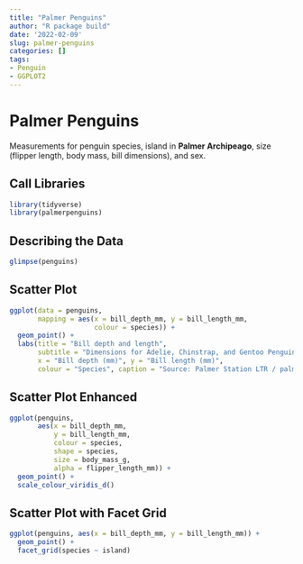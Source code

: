 ```yaml
---
title: "Palmer Penguins"
author: "R package build"
date: '2022-02-09'
slug: palmer-penguins
categories: []
tags:
- Penguin
- GGPLOT2
---
```


# Palmer Penguins

Measurements for penguin species, island in **Palmer Archipeago**, size (flipper length, body mass, bill dimensions), and sex.

## Call Libraries
```r
library(tidyverse)
library(palmerpenguins)
```

## Describing the Data
```r
glimpse(penguins)
```

## Scatter Plot
```r
ggplot(data = penguins, 
       mapping = aes(x = bill_depth_mm, y = bill_length_mm,
                     colour = species)) +
  geom_point() +
  labs(title = "Bill depth and length",
       subtitle = "Dimensions for Adelie, Chinstrap, and Gentoo Penguins",
       x = "Bill depth (mm)", y = "Bill length (mm)",
       colour = "Species", caption = "Source: Palmer Station LTR / palmerspenguins package") + scale_colour_viridis_d()
```

## Scatter Plot Enhanced
```r
ggplot(penguins,
       aes(x = bill_depth_mm, 
           y = bill_length_mm,
           colour = species,
           shape = species,
           size = body_mass_g,
           alpha = flipper_length_mm)) +
  geom_point() +
  scale_colour_viridis_d()
```

## Scatter Plot with Facet Grid
```r
ggplot(penguins, aes(x = bill_depth_mm, y = bill_length_mm)) + 
  geom_point() +
  facet_grid(species ~ island)
```

